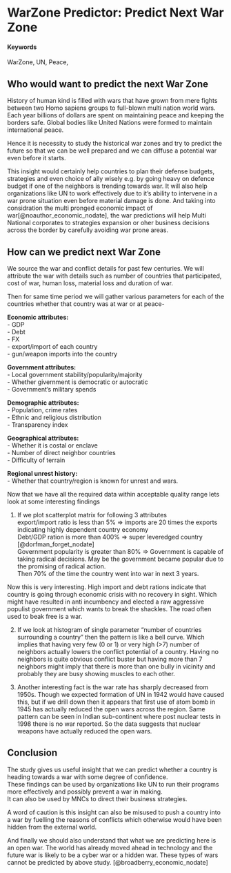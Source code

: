 # WarZone Predictor: Predict Next War Zone {#WarZone-Predictor}

#### Keywords {-}

WarZone, UN, Peace, 

## Who would want to predict the next War Zone

History of human kind is filled with wars that have grown from mere fights between two Homo sapiens groups to full-blown multi nation world wars. Each year billions of dollars are spent on maintaining peace and keeping the borders safe. Global bodies like United Nations were formed to maintain international peace. 

Hence it is necessity to study the historical war zones and try to predict the future so that we can be well prepared and we can diffuse a potential war even before it starts.

This insight would certainly help countries to plan their defense budgets, strategies and even choice of ally wisely e.g. by going heavy on defence budget if one of the neighbors is trending towards war. 
It will also help organizations like UN to work effectively due to it's ability to intervene in a war prone situation even before material damage is done. 
And taking into considration the multi pronged economic impact of war[@noauthor_economic_nodate], the war predictions will help Multi National corporates to strategies expansion or oher business decisions across the border by carefully avoiding war prone areas.

## How can we predict next War Zone

We source the war and conflict details for past few centuries. We will attribute the war with details such as number of countries that participated, cost of war, human loss, material loss and duration of war.

Then for same time period we will gather various parameters for each of the countries whether that country was at war or at peace-   

**Economic attributes:**  
- GDP   
- Debt  
- FX  
- export/import of each country  
- gun/weapon imports into the country    

**Government attributes:**   
- Local government stability/popularity/majority  
- Whether givernment is democratic or autocratic  
- Government's military spends   

**Demographic attributes:**      
- Population, crime rates  
- Ethnic and religious distribution  
- Transparency index   

**Geographical attributes:**    
- Whether it is costal or enclave  
- Number of direct neighbor countries  
- Difficulty of terrain   

**Regional unrest history:**   
- Whether that country/region is known for unrest and wars.  

Now that we have all the required data within acceptable quality range lets look at some interesting findings  

1. If we plot scatterplot matrix for following 3 attributes  
export/import ratio is less than 5% => imports are 20 times the exports indicating highly dependent country economy  
Debt/GDP ration is more than 400% => super leveredged country [@dorfman_forget_nodate]  
Government popularity is greater than 80% => Government is capable of taking radical decisions. May be the government became popular due to the promising of radical action.  
Then 70% of the time the country went into war in next 3 years.  

Now this is very interesting. High import and debt rations indicate that country is going through economic crisis with no recovery in sight. Which might have resulted in anti incumbency and elected a raw aggressive populist government which wants to break the shackles. The road often used to beak free is a war.

2. If we look at histogram of single parameter "number of countries surrounding a country" then the pattern is like a bell curve. Which implies that having very few (0 or 1) or very high (>7) number of neighbors actually lowers the conflict potential of a country. Having no neighbors is quite obvious conflict buster but having more than 7 neighbors might imply that there is more than one bully in vicinity and probably they are busy showing muscles to each other.

3. Another interesting fact is the war rate has sharply decreased from 1950s. Though we expected formation of UN in 1942 would have caused this, but if we drill down then it appears that first use of atom bomb in 1945 has actually reduced the open wars across the region. Same pattern can be seen in Indian sub-continent where post nuclear tests in 1998 there is no war reported. So the data suggests that nuclear weapons have actually reduced the open wars.


## Conclusion

The study gives us useful insight that we can predict whether a country is heading towards a war with some degree of confidence.  
These findings can be used by organizations like UN to run their programs more effectively and possibly prevent a war in making.  
It can also be used by MNCs to direct their business strategies. 

A word of caution is this insight can also be misused to push a country into a war by fuelling the reasons of conflicts which otherwise would have been hidden from the external world.

And finally we should also understand that what we are predicting here is an open war. The world has already moved ahead in technology and the future war is likely to be a cyber war or a hidden war. These types of wars cannot be predicted by above study.
[@broadberry_economic_nodate]
